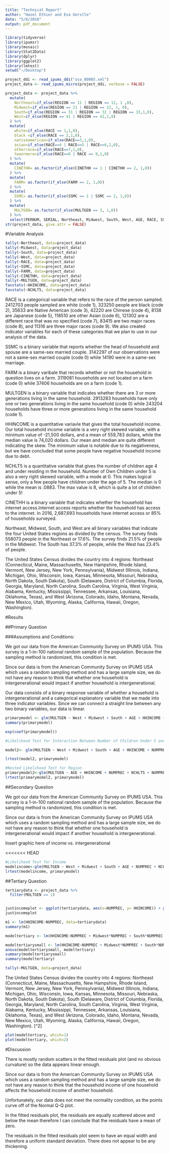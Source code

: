 ```yaml
---
title: "Technical Report"
author: "Hazel Ethier and Eva Gerstle"
date: "5/8/2018"
output: pdf_document
---
```


\newpage

```r
library(tidyverse)
library(ipumsr)
library(mosaic)
library(Stat2Data)
library(dplyr)
library(ggplot2)
library(lmtest)
setwd("~/Desktop")

project_ddi <- read_ipums_ddi("usa_00005.xml")
project_data <- read_ipums_micro(project_ddi, verbose = FALSE)

```

```r
project_data <- project_data %>%
  mutate(
    Northeast=if_else(REGION == 11 | REGION == 12, 1 ,0),
    Midwest=if_else(REGION == 21 | REGION == 22, 1, 0),
    South=if_else(REGION == 31 | REGION == 32 | REGION == 33,1,0),
    West=if_else(REGION == 41 | REGION == 42,1,0)
  ) %>%
  mutate(
    white=if_else(RACE == 1,1,0),
    black =if_else(RACE == 2,1,0),
    nativeamerican=if_else(RACE==3,1,0),
    asian=if_else(RACE==4 | RACE==5 | RACE==6,1,0),
    otherrace=if_else(RACE==7,1,0),
    twoormore=if_else(RACE==8 | RACE == 9,1,0)
  ) %>%
  mutate(
    CINETHH= as.factor(if_else(CINETHH == 1 | CINETHH == 2, 1,0))
  ) %>%
  mutate(
    FARM= as.factor(if_else(FARM == 2, 1,0))
  ) %>%
  mutate(
    SSMC= as.factor(if_else(SSMC == 1 | SSMC == 2, 1,0))
  ) %>%
  mutate(
    MULTGEN= as.factor(if_else(MULTGEN == 3, 1,0))
  ) %>%
  select(PERNUM, SERIAL, Northeast, Midwest, South, West, AGE, RACE, SSMC, FARM, CINETHH, MULTGEN, HHINCOME, NCHLT5, white, black, nativeamerican, asian, otherrace, twoormore, NUMPREC)
str(project_data, give.attr = FALSE)
```
#Variable Analysis
```r
tally(~Northeast, data=project_data)
tally(~Midwest, data=project_data)
tally(~South, data=project_data)
tally(~West, data=project_data)
tally(~RACE, data=project_data)
tally(~SSMC, data=project_data)
tally(~FARM, data=project_data)
tally(~CINETHH, data=project_data)
tally(~MULTGEN, data=project_data)
favstats(~HHINCOME, data=project_data)
favstats(~NCHLT5, data=project_data)
```

RACE is a categorical variable that refers to the race of the person sampled. 2412703 people sampled are white (code 1), 323250 people are black (code 2), 35633 are Native American (code 3), 42220 are Chinese (code 4), 8138 are Japanese (code 5), 118510 are other Asian (code 6), 121302 are a different race that was no specified (code 7), 83415 are two major races (code 8), and 11316 are three major races (code 9). We also created indicator variables for each of these categories that we plan to use in our analysis of the data. 

SSMC is a binary variable that reports whether the head of household and spouse are a same-sex married couple. 3142297 of our observations were not a same-sex married couple (code 0) while 14190 were in a same-sex marriage.

FARM is a binary varibale that records whether or not the household in question lives on a farm. 3119081 households are not located on a farm (code 0) while 37406 households are on a farm (code 1).

MULTGEN is a binary variable that indicates whether there are 3 or more generations living in the same household. 2913283 households have only one or two generations living in the same household (code 0) while 243204 households have three or more generations living in the same household (code 1).

HHINCOME is a quantitative variavle that gives the total household income. Our total household income variable is a very right skewed variable, with a minimum value of -21,500 dollars, and a mean of 559,783 dollars, while the median value is 74,020 dollars. Our mean and median are quite different indicating the skew. The minimum value is notable due to its negativeness, but we have concluded that some people have negative household income due to debt.  

NCHLT5 is a quantitative variable that gives the number of children age 4 and under residing in the household. Number of Own Children under 5 is also a very right skewed variable, with a mode at 0. This makes logical sense, only a few people have children under the age of 5. The median is 0 while the mean is .0883. The max value is 8, which is quite a lot of children under 5!

CINETHH is a binary variable that indicates whether the household has internet access.Internet access reports whether the household has access to the internet. In 2016, 2,687,693 households have internet access or 85% of households surveyed.

Northeast, Midwest, South, and West are all binary variables that indicate the four United States regions as divided by the census. The survey finds 558073 people in the Northeast or 17.6%. The survey finds 21.5% of people in the Midwest. The South has 37.3% of people, while the West has 23.4% of people. 

The United States Census divides the country into 4 regions: Northeast (Connecticut, Maine, Massachusetts, New Hampshire, Rhode Island, Vermont, New Jersey, New York, Pennsylvania), Midwest (Illinois, Indiana, Michigan, Ohio, Wisconsin, Iowa, Kansas, Minnesota, Missouri, Nebraska, North Dakota, South Dakota), South (Delaware, District of Columbia, Florida, Georgia, Maryland, North Carolina, South Carolina, Virginia, West Virginia, Alabama, Kentucky, Mississippi, Tennessee, Arkansas, Louisiana, Oklahoma, Texas), and West (Arizona, Colorado, Idaho, Montana, Nevada, New Mexico, Utah, Wyoming, Alaska, California, Hawaii, Oregon, Washington).

#Results

##Primary Question 

###Assumptions and Conditions:



\textbf{Randomization:}

We got our data from the American Community Survey on IPUMS USA. This survey is a 1-in-100 national random sample of the population. Because the sampling method is randomized, this condition is met. 

\textbf{Independence:}

Since our data is from the American Community Survey on IPUMS USA which uses a random sampling method and has a large sample size, we do not have any reason to think that whether one household is intergenerational would impact if another household is intergenerational. 

\textbf{Linearity:}

Our data consists of a binary response variable of whether a household is intergenerational and a categorical explanatory variable that we made into three indicator variables. Since we can connect a straight line between any two binary variables, our data is linear. 

```r
primarymodel <- glm(MULTGEN ~ West + Midwest + South + AGE + HHINCOME + NUMPREC + NCHLT5 + NUMPREC*NCHLT5 + FARM + black + nativeamerican + asian +otherrace + twoormore , family=binomial, data = project_data)
summary(primarymodel)
```
```r
exp(coef(primarymodel))
```

```r
#Likelihood Test for Interaction Between Number of Children Under 5 and Number of People in the House

model2<- glm(MULTGEN ~ West + Midwest + South + AGE + HHINCOME + NUMPREC + NCHLT5 + FARM + black + nativeamerican + asian +otherrace + twoormore , family=binomial, data = project_data)

lrtest(model2, primarymodel)
```
```r
#Nested Likelihood Test for Region
primarymodel2<-glm(MULTGEN ~ AGE + HHINCOME + NUMPREC + NCHLT5 + NUMPREC*NCHLT5 + FARM + black + nativeamerican + asian +otherrace + twoormore , family=binomial, data = project_data)
lrtest(primarymodel2, primarymodel)
```

##Secondary Question

\textbf{Randomization:}

We got our data from the American Community Survey on IPUMS USA. This survey is a 1-in-100 national random sample of the population. Because the sampling method is randomized, this condition is met. 

\textbf{Independence:}

Since our data is from the American Community Survey on IPUMS USA which uses a random sampling method and has a large sample size, we do not have any reason to think that whether one household is intergenerational would impact if another household is intergenerational. 

\textbf{Linearity:}

Insert graphic here of income vs. intergenerational 

<<<<<<< HEAD
```r
#Likelihood Test for Income
modelincome<-glm(MULTGEN ~ West + Midwest + South + AGE + NUMPREC + NCHLT5 + NUMPREC*NCHLT5 + FARM + black + nativeamerican + asian +otherrace + twoormore , family=binomial, data = project_data)
lrtest(modelincome, primarymodel)

```

##Tertiary Question

```r
tertiarydata <- project_data %>%
  filter(MULTGEN == 1)


justincomeplot <- ggplot(tertiarydata, aes(x=NUMPREC, y= HHINCOME)) + geom_jitter(alpha =.1, color ="blue") 
justincomeplot

m1 <- lm(HHINCOME~NUMPREC, data=tertiarydata)
summary(m1)

modeltertiary <- lm(HHINCOME~NUMPREC + Midwest*NUMPREC + South*NUMPREC + West*NUMPREC + AGE + FARM + NCHLT5 + black*NUMPREC + nativeamerican*NUMPREC + asian*NUMPREC + otherrace*NUMPREC + twoormore*NUMPREC + CINETHH + SSMC, data=tertiarydata)

modeltertiarysmall <- lm(HHINCOME~NUMPREC + Midwest*NUMPREC + South*NUMPREC + West*NUMPREC, data=tertiarydata)
anova(modeltertiarysmall, modeltertiary)
summary(modeltertiarysmall)
summary(modeltertiary)
```
```r
tally(~MULTGEN, data=project_data)
```


The United States Census divides the country into 4 regions: Northeast (Connecticut, Maine, Massachusetts, New Hampshire, Rhode Island, Vermont, New Jersey, New York, Pennsylvania), Midwest (Illinois, Indiana, Michigan, Ohio, Wisconsin, Iowa, Kansas, Minnesota, Missouri, Nebraska, North Dakota, South Dakota), South (Delaware, District of Columbia, Florida, Georgia, Maryland, North Carolina, South Carolina, Virginia, West Virginia, Alabama, Kentucky, Mississippi, Tennessee, Arkansas, Louisiana, Oklahoma, Texas), and West (Arizona, Colorado, Idaho, Montana, Nevada, New Mexico, Utah, Wyoming, Alaska, California, Hawaii, Oregon, Washington). [^2]

```r
plot(modeltertiary, which=1)
plot(modeltertiary, which=2)
```


#Discussion

\textbf{Linearity:} There is mostly random scatters in the fitted residuals plot (and no obvious curvature) so the data appears linear enough.

\textbf{Independence:} Since our data is from the American Community Survey on IPUMS USA which uses a random sampling method and has a large sample size, we do not have any reason to think that the household income of one household affects the household income of another household.

\textbf{Normality:} Unfortunately, our data does not meet the normality condition, as the points curve off of the Normal Q-Q plot.

\textbf{Zero Mean:} In the fitted residuals plot, the residuals are equally scattered above and below the mean therefore I can conclude that the residuals have a mean of zero. 

\textbf{Equal Variance:}The residuals in the fitted residuals plot seem to have an equal width and therefore a uniform standard deviation. There does not appear to be any thickening.

